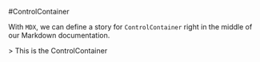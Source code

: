 

<Meta
  title="MDX/Box"
  component={Box}
/>

#ControlContainer

With `MDX`, we can define a story for `ControlContainer` right in the middle of our Markdown documentation.

<Canvas columns={2} withSource="open" withToolbar>
  <Story id="layout-box--red"
  args={{ 
      bgColor: 'red',
    }}>
  >
    <ControlContainer
      centerContent
      w="500px"
      h="100px"
      bgColor="var(--primary-200)"
      color="white"
      fSize="14px"
      p="4px"
    >
      This is the ControlContainer
    </ControlContainer>
  </Story>
</Canvas>
